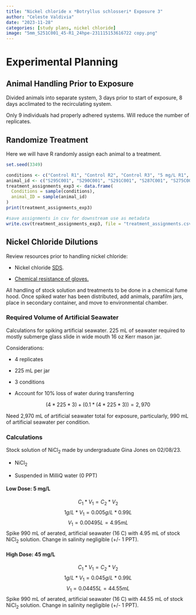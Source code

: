 ```yaml
---
title: "Nickel chloride x *Botryllus schlosseri* Exposure 3"
author: "Celeste Valdivia"
date: "2023-11-28"
categories: [study plans, nickel chloride]
image: "5mm_S251C001_45-R1_24hpe-231115153616722 copy.png"
---
```


# Experimental Planning

## Animal Handling Prior to Exposure

Divided animals into separate system, 3 days prior to start of exposure, 8 days acclimated to the recirculating system.

Only 9 individuals had properly adhered systems. Will reduce the number of replicates.

## Randomize Treatment

Here we will have R randomly assign each animal to a treatment.

```r
set.seed(3349)

conditions <- c("Control R1", "Control R2", "Control R3", "5 mg/L R1", "5 mg/L R2", "5 mg/L R3", "45 mg/L R1", "45 mg/L R2", "45 mg/L R3")
animal_id <- c("S295C001", "S290C001", "S291C001", "S287C001", "S275C001", "S277C001", "S283C001", "S301C001", "S286C001")
treatment_assignments_exp3 <- data.frame(
  Conditions = sample(conditions),
  animal_ID = sample(animal_id)
)
print(treatment_assignments_exp3)

#save assignments in csv for downstream use as metadata
write.csv(treatment_assignments_exp3, file = "treatment_assignments.csv")
```

## Nickel Chloride Dilutions

Review resources prior to handling nickel chloride:

-   Nickel chloride [SDS](https://www.fishersci.com/store/msds?partNumber=AC270510050&productDescription=NICKEL%28II%29+CHLORIDE+HEXA+5KG&vendorId=VN00032119&countryCode=US&language=en).

-   [Chemical resistance of gloves.](https://amo-csd.lbl.gov/downloads/Chemical%20Resistance%20of%20Gloves.pdf)

All handling of stock solution and treatments to be done in a chemical fume hood. Once spiked water has been distributed, add animals, parafilm jars, place in secondary container, and move to environmental chamber.

### Required Volume of Artificial Seawater

Calculations for spiking artificial seawater. 225 mL of seawater required to mostly submerge glass slide in wide mouth 16 oz Kerr mason jar.

Considerations:

-   4 replicates

-   225 mL per jar

-   3 conditions

-   Account for 10% loss of water during transferring

$$(4*225 * 3) + (0.1*(4*225*3)) = 2,970$$

Need 2,970 mL of artificial seawater total for exposure, particularly, 990 mL of artificial seawater per condition.

### Calculations

Stock solution of NiCl~2~ made by undergraduate Gina Jones on 02/08/23.

-   NiCl~2~

-   Suspended in MilliQ water (0 PPT)

#### Low Dose: 5 mg/L

$$ C_1*V_1 = C_2*V_2$$ $$ 1 g/L * V_1 = 0.005g/L*0.99L$$ $$V_1 = 0.00495 L = 4.95 mL$$ Spike 990 mL of aerated, artificial seawater (16 C) with 4.95 mL of stock NiCl~2~ solution. Change in salinity negligible (+/- 1 PPT).

#### High Dose: 45 mg/L

$$ C_1*V_1 = C_2*V_2$$ $$ 1 g/L * V_1 = 0.045g/L*0.99L$$ $$V_1 = 0.04455 L = 44.55 mL$$ Spike 990 mL of aerated, artificial seawater (16 C) with 44.55 mL of stock NiCl~2~ solution. Change in salinity negligible (+/- 1 PPT).
